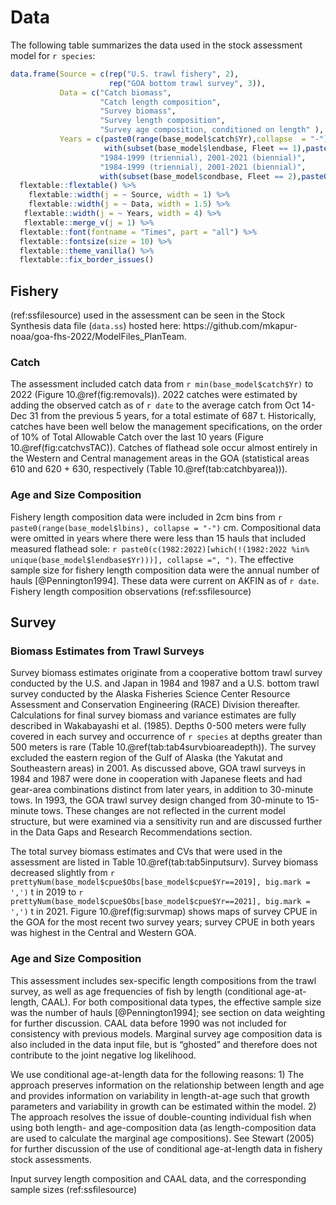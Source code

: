 
\newpage

# Data

The following table summarizes the data used in the stock assessment model for `r species`:

```r

data.frame(Source = c(rep("U.S. trawl fishery", 2),
                      rep("GOA bottom trawl survey", 3)),
           Data = c("Catch biomass",
                    "Catch length composition",
                    "Survey biomass",
                    "Survey length composition", 
                    "Survey age composition, conditioned on length" ),
           Years = c(paste0(range(base_model$catch$Yr),collapse  = "-"),
                     with(subset(base_model$lendbase, Fleet == 1),paste0(unique(Yr), collapse = ", ")),
                    "1984-1999 (triennial), 2001-2021 (biennial)",
                    "1984-1999 (triennial), 2001-2021 (biennial)", 
                    with(subset(base_model$condbase, Fleet == 2),paste0(unique(Yr), collapse = ", "))))  %>% 
  flextable::flextable() %>% 
    flextable::width(j = ~ Source, width = 1) %>% 
    flextable::width(j = ~ Data, width = 1.5) %>% 
   flextable::width(j = ~ Years, width = 4) %>% 
   flextable::merge_v(j = 1) %>% 
  flextable::font(fontname = "Times", part = "all") %>% 
  flextable::fontsize(size = 10) %>% 
  flextable::theme_vanilla() %>% 
  flextable::fix_border_issues() 

```

## Fishery

(ref:ssfilesource) used in the assessment can be seen in the Stock Synthesis data file (`data.ss`) hosted here: https://github.com/mkapur-noaa/goa-fhs-2022/ModelFiles_PlanTeam.


### Catch

The assessment included catch data from `r min(base_model$catch$Yr)` to 2022 (Figure 10.\@ref(fig:removals)). 2022 catches were estimated by adding the observed catch as of `r date` to the average catch from Oct 14-Dec 31 from the previous 5 years, for a total estimate of 687 t. Historically, catches have been well below the management specifications, on the order of 10% of Total Allowable Catch over the last 10 years (Figure 10.\@ref(fig:catchvsTAC)).  Catches of flathead sole occur almost entirely in the Western and Central management areas in the GOA (statistical areas 610 and 620 + 630, respectively (Table 10.\@ref(tab:catchbyarea))). 

### Age and Size Composition

Fishery length composition data were included in 2cm bins from `r paste0(range(base_model$lbins), collapse = "-")` cm.  Compositional data were omitted in years where there were less than 15 hauls that included measured flathead sole: `r paste0(c(1982:2022)[which(!(1982:2022 %in%  unique(base_model$lendbase$Yr)))], collapse =", ")`. The effective sample size for fishery length composition data were the annual number of hauls [@Pennington1994]. These data were current on AKFIN as of  `r date`. Fishery length composition observations (ref:ssfilesource)

## Survey

### Biomass Estimates from Trawl Surveys

Survey biomass estimates originate from a cooperative bottom trawl survey conducted by the U.S. and Japan in 1984 and 1987 and a U.S. bottom trawl survey conducted by the Alaska Fisheries Science Center Resource Assessment and Conservation Engineering (RACE) Division thereafter. Calculations for final survey biomass and variance estimates are fully described in Wakabayashi et al. (1985). Depths 0-500 meters were fully covered in each survey and occurrence of `r species` at depths greater than 500 meters is rare (Table 10.\@ref(tab:tab4survbioareadepth)). The survey excluded the eastern region of the Gulf of Alaska (the Yakutat and Southeastern areas) in 2001. As discussed above, GOA trawl surveys in 1984 and 1987 were done in cooperation with Japanese fleets and had gear-area combinations distinct from later years, in addition to 30-minute tows. In 1993, the GOA trawl survey design changed from 30-minute to 15-minute tows. These changes are not reflected in the current model structure, but were examined via a sensitivity run and are discussed further in the Data Gaps and Research Recommendations section.  

<!-- As for previous assessments, the availability of the survey biomass in 2001 was assumed to be 0.9 to account for the biomass in the eastern region of the Gulf.  -->

The total survey biomass estimates and CVs that were used in the assessment are listed in Table 10.\@ref(tab:tab5inputsurv).  Survey biomass decreased slightly from `r prettyNum(base_model$cpue$Obs[base_model$cpue$Yr==2019], big.mark = ',')` t in 2019 to `r prettyNum(base_model$cpue$Obs[base_model$cpue$Yr==2021], big.mark = ',')` t in 2021.
Figure 10.\@ref(fig:survmap) shows maps of survey CPUE in the GOA for the most recent two survey years; survey CPUE in both years was highest in the Central and Western GOA.


### Age and Size Composition 
This assessment includes sex-specific length compositions from the trawl survey, as well as age frequencies of fish by length (conditional age-at-length, CAAL). For both compositional data types, the effective sample size was the number of hauls [@Pennington1994]; see section on data weighting for further discussion. CAAL data before 1990 was not included for consistency with previous models.
Marginal survey age composition data is also included in the data input file, but is "ghosted" and therefore does not contribute to the joint negative log likelihood. 

We use conditional age-at-length data for the following reasons: 1) The approach preserves information on the relationship between length and age and provides information on variability in length-at-age such that growth parameters and variability in growth can be estimated within the model. 2) The approach resolves the issue of double-counting individual fish when using both length- and age-composition data (as length-composition data are used to calculate the marginal age compositions). See Stewart (2005) for further discussion of the use of conditional age-at-length data in fishery stock assessments.  

Input survey length composition and CAAL data, and the corresponding sample sizes (ref:ssfilesource)
